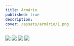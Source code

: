 ```yaml
---
title: Armário
published: true
description:
cover: /assets/armário/1.png
---
```


![](/assets/armário/1.png)
![](/assets/armário/2.png)
![](/assets/armário/3.png)
![](/assets/armário/4.png)
